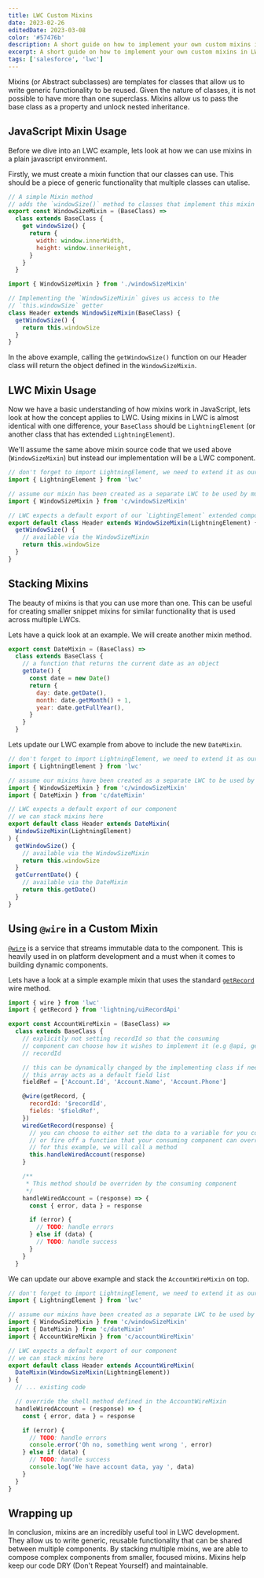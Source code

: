 ```yaml
---
title: LWC Custom Mixins
date: 2023-02-26
editedDate: 2023-03-08
color: '#57476b'
description: A short guide on how to implement your own custom mixins in LWC
excerpt: A short guide on how to implement your own custom mixins in LWC
tags: ['salesforce', 'lwc']
---
```


Mixins (or Abstract subclasses) are templates for classes that allow us to write generic functionality to be reused. Given the nature of classes, it is not possible to have more than one superclass. Mixins allow us to pass the base class as a property and unlock nested inheritance.

## JavaScript Mixin Usage

Before we dive into an LWC example, lets look at how we can use mixins in a plain javascript environment.

Firstly, we must create a mixin function that our classes can use. This should be a piece of generic functionality that multiple classes can utalise.

```javascript
// A simple Mixin method
// adds the `windowSize()` method to classes that implement this mixin
export const WindowSizeMixin = (BaseClass) =>
  class extends BaseClass {
    get windowSize() {
      return {
        width: window.innerWidth,
        height: window.innerHeight,
      }
    }
  }
```

```javascript
import { WindowSizeMixin } from './windowSizeMixin'

// Implementing the `WindowSizeMixin` gives us access to the
// `this.windowSize` getter
class Header extends WindowSizeMixin(BaseClass) {
  getWindowSize() {
    return this.windowSize
  }
}
```

In the above example, calling the `getWindowSize()` function on our Header class will return the object defined in the `WindowSizeMixin`.

## LWC Mixin Usage

Now we have a basic understanding of how mixins work in JavaScript, lets look at how the concept applies to LWC. Using mixins in LWC is almost identical with one difference, your `BaseClass` should be `LightningElement` (or another class that has extended `LightningElement`).

We'll assume the same above mixin source code that we used above (`WindowSizeMixin`) but instead our implementation will be a LWC component.

```javascript
// don't forget to import LightningElement, we need to extend it as our base class
import { LightningElement } from 'lwc'

// assume our mixin has been created as a separate LWC to be used by multiple components
import { WindowSizeMixin } from 'c/windowSizeMixin'

// LWC expects a default export of our `LightingElement` extended component
export default class Header extends WindowSizeMixin(LightningElement) {
  getWindowSize() {
    // available via the WindowSizeMixin
    return this.windowSize
  }
}
```

## Stacking Mixins

The beauty of mixins is that you can use more than one. This can be useful for creating smaller snippet mixins for similar functionality that is used across multiple LWCs.

Lets have a quick look at an example. We will create another mixin method.

```javascript
export const DateMixin = (BaseClass) =>
  class extends BaseClass {
    // a function that returns the current date as an object
    getDate() {
      const date = new Date()
      return {
        day: date.getDate(),
        month: date.getMonth() + 1,
        year: date.getFullYear(),
      }
    }
  }
```

Lets update our LWC example from above to include the new `DateMixin`.

```javascript
// don't forget to import LightningElement, we need to extend it as our base class
import { LightningElement } from 'lwc'

// assume our mixins have been created as a separate LWC to be used by multiple components
import { WindowSizeMixin } from 'c/windowSizeMixin'
import { DateMixin } from 'c/dateMixin'

// LWC expects a default export of our component
// we can stack mixins here
export default class Header extends DateMixin(
  WindowSizeMixin(LightningElement)
) {
  getWindowSize() {
    // available via the WindowSizeMixin
    return this.windowSize
  }
  getCurrentDate() {
    // available via the DateMixin
    return this.getDate()
  }
}
```

## Using `@wire` in a Custom Mixin

[`@wire`](https://developer.salesforce.com/docs/component-library/documentation/en/lwc/lwc.data_wire_service_about) is a service that streams immutable data to the component. This is heavily used in on platform development and a must when it comes to building dynamic components.

Lets have a look at a simple example mixin that uses the standard [`getRecord`](https://developer.salesforce.com/docs/component-library/documentation/en/lwc/reference_wire_adapters_record) wire method.

```javascript
import { wire } from 'lwc'
import { getRecord } from 'lightning/uiRecordApi'

export const AccountWireMixin = (BaseClass) =>
  class extends BaseClass {
    // explicitly not setting recordId so that the consuming
    // component can choose how it wishes to implement it (e.g @api, get/set)
    // recordId

    // this can be dynamically changed by the implementing class if needed
    // this array acts as a default field list
    fieldRef = ['Account.Id', 'Account.Name', 'Account.Phone']

    @wire(getRecord, {
      recordId: '$recordId',
      fields: '$fieldRef',
    })
    wiredGetRecord(response) {
      // you can choose to either set the data to a variable for you component to consume
      // or fire off a function that your consuming component can override.
      // for this example, we will call a method
      this.handleWiredAccount(response)
    }

    /**
     * This method should be overriden by the consuming component
     */
    handleWiredAccount = (response) => {
      const { error, data } = response

      if (error) {
        // TODO: handle errors
      } else if (data) {
        // TODO: handle success
      }
    }
  }
```

We can update our above example and stack the `AccountWireMixin` on top.

```javascript
// don't forget to import LightningElement, we need to extend it as our base class
import { LightningElement } from 'lwc'

// assume our mixins have been created as a separate LWC to be used by multiple components
import { WindowSizeMixin } from 'c/windowSizeMixin'
import { DateMixin } from 'c/dateMixin'
import { AccountWireMixin } from 'c/accountWireMixin'

// LWC expects a default export of our component
// we can stack mixins here
export default class Header extends AccountWireMixin(
  DateMixin(WindowSizeMixin(LightningElement))
) {
  // ... existing code

  // override the shell method defined in the AccountWireMixin
  handleWiredAccount = (response) => {
    const { error, data } = response

    if (error) {
      // TODO: handle errors
      console.error('Oh no, something went wrong ', error)
    } else if (data) {
      // TODO: handle success
      console.log('We have account data, yay ', data)
    }
  }
}
```

## Wrapping up

In conclusion, mixins are an incredibly useful tool in LWC development. They allow us to write generic, reusable functionality that can be shared between multiple components. By stacking multiple mixins, we are able to compose complex components from smaller, focused mixins. Mixins help keep our code DRY (Don't Repeat Yourself) and maintainable.
